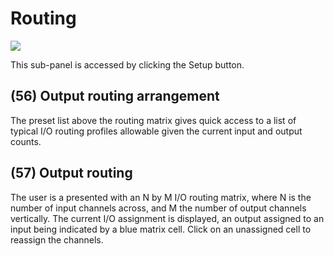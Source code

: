 # Routing
![](https://flux-shared.s3.amazonaws.com/doc_images/Plugins/ircam-verb/verb_10.png)

This sub-panel is accessed by clicking the Setup button.

## (56) Output routing arrangement
The preset list above the routing matrix gives quick access to a list of typical I/O routing profiles allowable given the current 
input and output counts.

## (57) Output routing 
The user is a presented with an N by M I/O routing matrix, where N is the number of input channels across, and M the number of output channels vertically. The current I/O assignment is displayed, an output assigned to an input being indicated 
by a blue matrix cell. Click on an unassigned cell to reassign the channels.
